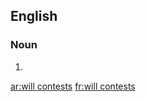 ==English==

===Noun===
{{head|en|head=[[will]] [[contest]]s}}

# {{plural of|will contest}}

[[ar:will contests]]
[[fr:will contests]]